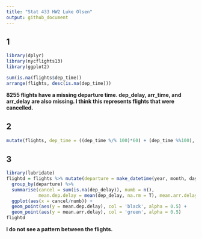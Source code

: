 ```yaml
---
title: "Stat 433 HW2 Luke Olsen"
output: github_document
---
```


## 1

```r
library(dplyr)
library(nycflights13)
library(ggplot2)

sum(is.na(flights$dep_time))
arrange(flights, desc(is.na(dep_time)))
```

**8255 flights have a missing departure time. dep_delay, arr_time, and arr_delay are also missing. I think this represents flights that were cancelled.**

## 2

```r
mutate(flights, dep_time = ((dep_time %/% 100)*60) + (dep_time %%100), sched_dep_time = ((sched_dep_time %/% 100)*60) + (sched_dep_time %% 100))
```

## 3

```r
library(lubridate)
flightd = flights %>% mutate(departure = make_datetime(year, month, day)) %>% 
  group_by(departure) %>%
  summarise(cancel = sum(is.na(dep_delay)), numb = n(),
            mean.dep.delay = mean(dep_delay, na.rm = T), mean.arr.delay = mean(arr_delay, na.rm = T)) %>% 
  ggplot(aes(x = cancel/numb)) +
  geom_point(aes(y = mean.dep.delay), col = 'black', alpha = 0.5) +
  geom_point(aes(y = mean.arr.delay), col = 'green', alpha = 0.5)
flightd
```

**I do not see a pattern between the flights.**